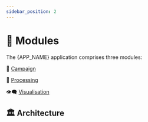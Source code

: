 ```yaml
---
sidebar_position: 2
---
```




# 🧩 Modules

<Fragment>
  The <AppIcon /> {APP_NAME} application comprises three modules:
</Fragment>

📣 [Campaign](./campaign/)

🧮 [Processing](./processing/)

👁️‍🗨️ [Visualisation](./visualisation/)

## 🏛️ Architecture

<ArchitectureImage13 />
